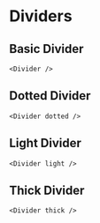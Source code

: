 
# Dividers

## Basic Divider

<Divider className="mb-20" />

```tsx
<Divider />
```

## Dotted Divider

<Divider dotted className="mb-20" />

```tsx
<Divider dotted />
```

## Light Divider

<Divider light className="mb-20" />

```tsx
<Divider light />
```

## Thick Divider

<Divider thick className="mb-20" />

```tsx
<Divider thick />
```
